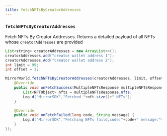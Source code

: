 ```yaml
---
title: fetchNFTsByCreatorAddresses
---
```


### `fetchNFTsByCreatorAddresses`

Fetch NFTs By Creator Addresses. Returns a detailed payload of all NFTs whose `creatorAddresses`
are provided

```java
List<string> creatorAddresses = new ArrayList<>();
creatorAddresses.add("creator wallet address 1");
creatorAddresses.Add("creator wallet address 2");
int limit = 99;
int offset = 1;

MirrorWorld.fetchNFTsByCreatorAddresses(creatorAddresses, limit, offset, new FetchNFTsListener() {
    @Override
    public void onFetchSuccess(MultipleNFTsResponse multipleNFTsResponse) {
        List<NFTObject> nfts = multipleNFTsResponse.nfts;
        Log.d("MirrorSDK","Fetched "+nft.size()+" NFTs");
    }

    @Override
    public void onFetchFailed(long code, String message) {
        Log.d("MirrorSDK","Fetching NFTs faild,code:"+code+" message:"+message);
    }
});
```